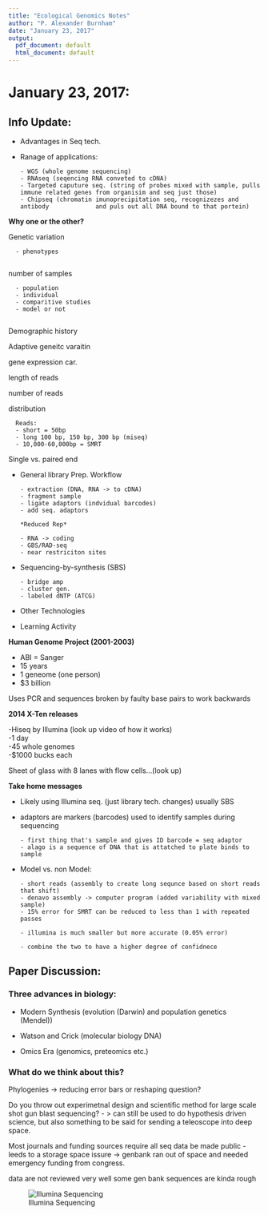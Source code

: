 ```yaml
---
title: "Ecological Genomics Notes"
author: "P. Alexander Burnham"
date: "January 23, 2017"
output:
  pdf_document: default
  html_document: default
---
```


# January 23, 2017: 

## Info Update:

* Advantages in Seq tech. 

* Ranage of applications:

      - WGS (whole genome sequencing)
      - RNAseq (seqencing RNA conveted to cDNA)
      - Targeted caputure seq. (string of probes mixed with sample, pulls                immune related genes from organisim and seq just those)
      - Chipseq (chromatin imunoprecipitation seq, recognizezes and antibody             and puls out all DNA bound to that portein)

**Why one or the other?**

Genetic variation


      - phenotypes
      
number of samples 


      - population   
      - individual   
      - comparitive studies   
      - model or not  
      
Demographic history

Adaptive geneitc varaitin

gene expression car.

length of reads

number of reads

distribution


      Reads:
      - short = 50bp 
      - long 100 bp, 150 bp, 300 bp (miseq) 
      - 10,000-60,000bp = SMRT 

Single vs. paired end

* General library Prep. Workflow  
      
      - extraction (DNA, RNA -> to cDNA)
      - fragment sample
      - ligate adaptors (indvidual barcodes)
      - add seq. adaptors
      
      *Reduced Rep*  
      
      - RNA -> coding
      - GBS/RAD-seq
      - near restriciton sites

* Sequencing-by-synthesis (SBS)   

      - bridge amp
      - cluster gen.
      - labeled dNTP (ATCG)
      

* Other Technologies   

* Learning Activity   


**Human Genome Project (2001-2003)**

- ABI = Sanger   
- 15 years   
- 1 geneome (one person)   
- $3 billion   

Uses PCR and sequences broken by faulty base pairs to work backwards

**2014 X-Ten releases**

-Hiseq by Illumina (look up video of how it works)  
-1 day    
-45 whole genomes    
-$1000 bucks each   


Sheet of glass with 8 lanes with flow cells...(look up)



**Take home messages**

* Likely using Illumina seq. (just library tech. changes) usually SBS

* adaptors are markers (barcodes) used to identify samples during sequencing 

      - first thing that's sample and gives ID barcode = seq adaptor 
      - alago is a sequence of DNA that is attatched to plate binds to sample
    
* Model vs. non Model:

      - short reads (assembly to create long sequnce based on short reads that shift)
      - denavo assembly -> computer program (added variability with mixed sample)
      - 15% error for SMRT can be reduced to less than 1 with repeated passes
      
      - illumina is much smaller but more accurate (0.05% error)
      
      - combine the two to have a higher degree of confidnece 
      
      

## Paper Discussion: 

### Three advances in biology:

* Modern Synthesis (evolution (Darwin) and population genetics (Mendel))

* Watson and Crick (molecular biology DNA)

* Omics Era (genomics, preteomics etc.)


### What do we think about this?

Phylogenies -> reducing error bars or reshaping question?

Do you throw out experimetnal design and scientific method for large scale shot gun blast sequencing? - > can still be used to do hypothesis driven science, but also something to be said for sending a teleoscope into deep space.

Most journals and funding sources require all seq data be made public - leeds to a storage space issure -> genbank ran out of space and needed emergency funding from congress.

data are not reviewed very well some gen bank sequences are kinda rough













![Illumina Sequencing](https://upload.wikimedia.org/wikipedia/commons/thumb/6/65/Cluster_Generation.png/440px-Cluster_Generation.png)